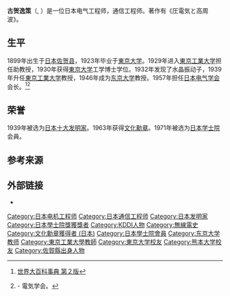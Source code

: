 {{Infobox scientist
|name                    = 古賀逸策
|image                   = 
|image_width             = 
|alt                     = 
|caption                 = 
|birth_name              = 
|birth_date              = {{birth date|1899|12|5|}}
|birth_place             = {{JAP}}<br />佐賀県三養基郡田代村
|death_date              = {{death date and age|1982|9|2|1899|12|5}}
|death_place             = 
|death_cause             = 
|residence               = 
|citizenship             = 
|nationality             = {{JPN}}
|field                   = [[电气工程|电气工程]]
|workplaces              = 东京市电气研究所<br />[[東京工業大学|東京工業大学]]<br />[[東京大学|東京大学]]<br />国际电信电话研究所
|alma_mater              = [[東京大学|東京大学]]
|doctoral_advisor        = 
|academic_advisors       = 
|doctoral_students       = 
|notable_students        = 
|known_for               = 
|influences              = 
|influenced              = 
|awards                  = [[日本學士院獎|日本學士院獎]]<br />[[文化勋章_(日本)|文化勳章]]
|author_abbreviation_bot = 
|author_abbreviation_zoo = 
|signature               = 
|signature_alt           = 
|footnotes               = 
}}
'''古贺逸策'''（{{lang-ja|古賀逸策}}, {{bd|1899年|12月5日|1982年|9月2日}}）是一位日本电气工程师，通信工程师。著作有《圧電気と高周波》{{Harv|古賀|1938}}。

== 生平 ==
1899年出生于[[日本|日本]][[佐贺县|佐贺县]]，1923年毕业于[[東京大学|東京大学]]。1929年进入[[東京工業大学|東京工業大学]]担任助教授，1930年获得[[東京大学|東京大学]]工学博士学位。1932年发现了水晶振动子，1939年升任[[東京工業大学|東京工業大学]]教授，1946年成为[[东京大学|东京大学]]教授。1957年担任[[日本电气学会|日本电气学会]]会长。<ref name="kotobank">[[#Reference-Kotobank-古賀逸策|世界大百科事典 第２版]]</ref><ref name="kxc">{{PDFlink|[http://www2.iee.or.jp/ver2/honbu/30-foundation/data02/ishi-04/ishi-0607.pdf 古賀逸策と水晶振動子]}} - 電気学会。</ref>

==荣誉==
1939年被选为[[日本十大发明家|日本十大发明家]]。1963年获得[[文化勋章_(日本)|文化勳章]]。1971年被选为[[日本学士院|日本学士院]]会員。

==参考来源==
{{Reflist}}

==外部链接 ==
*{{Kotobank|2=世界大百科事典 第２版}}

{{DEFAULTSORT:Koka Itsusaku}}
[[Category:日本电机工程师|Category:日本电机工程师]]
[[Category:日本通信工程师|Category:日本通信工程师]]
[[Category:日本发明家|Category:日本发明家]]
[[Category:日本學士院獎獲獎者|Category:日本學士院獎獲獎者]]
[[Category:KDDI人物|Category:KDDI人物]]
[[Category:無線電史|Category:無線電史]]
[[Category:文化勳章獲得者_(日本)|Category:文化勳章獲得者 (日本)]]
[[Category:日本學士院會員|Category:日本學士院會員]]
[[Category:东京大学教师|Category:东京大学教师]]
[[Category:東京工業大學教師|Category:東京工業大學教師]]
[[Category:東京大学校友|Category:東京大学校友]]
[[Category:熊本大学校友|Category:熊本大学校友]]
[[Category:佐賀縣出身人物|Category:佐賀縣出身人物]]